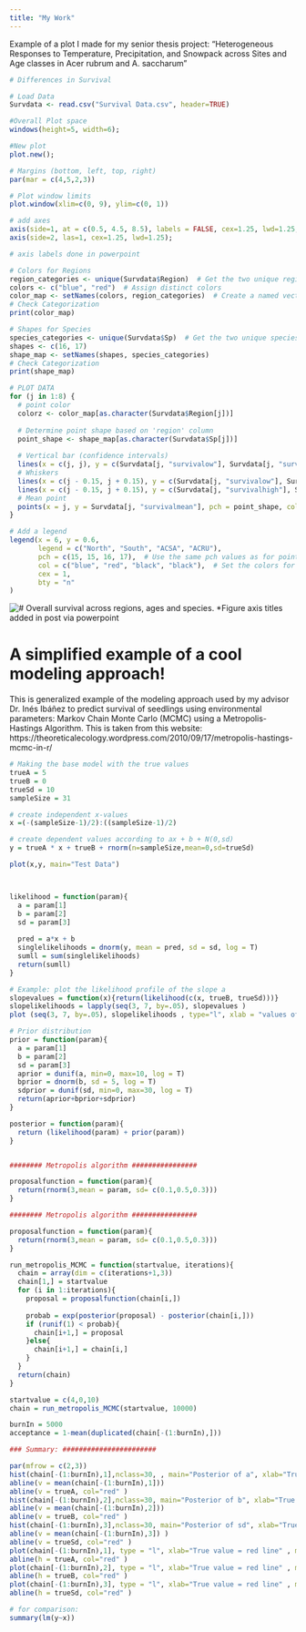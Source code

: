 ```yaml
---
title: "My Work"
---
```


Example of a plot I made for my senior thesis project: "Heterogeneous Responses to Temperature, Precipitation, and Snowpack across Sites and Age classes in Acer rubrum and A. saccharum"

```r
# Differences in Survival

# Load Data
Survdata <- read.csv("Survival Data.csv", header=TRUE)

#Overall Plot space
windows(height=5, width=6); 

#New plot
plot.new(); 

# Margins (bottom, left, top, right)
par(mar = c(4,5,2,3))

# Plot window limits
plot.window(xlim=c(0, 9), ylim=c(0, 1))

# add axes
axis(side=1, at = c(0.5, 4.5, 8.5), labels = FALSE, cex=1.25, lwd=1.25, xlim=c(0.5, 8.5));
axis(side=2, las=1, cex=1.25, lwd=1.25); 

# axis labels done in powerpoint

# Colors for Regions
region_categories <- unique(Survdata$Region)  # Get the two unique region values
colors <- c("blue", "red")  # Assign distinct colors
color_map <- setNames(colors, region_categories)  # Create a named vector for mapping
# Check Categorization
print(color_map)

# Shapes for Species
species_categories <- unique(Survdata$Sp)  # Get the two unique species values
shapes <- c(16, 17)
shape_map <- setNames(shapes, species_categories)
# Check Categorization
print(shape_map)

# PLOT DATA
for (j in 1:8) {
  # point color
  colorz <- color_map[as.character(Survdata$Region[j])]
  
  # Determine point shape based on 'region' column
  point_shape <- shape_map[as.character(Survdata$Sp[j])]
  
  # Vertical bar (confidence intervals)
  lines(x = c(j, j), y = c(Survdata[j, "survivalow"], Survdata[j, "survivalhigh"]))
  # Whiskers
  lines(x = c(j - 0.15, j + 0.15), y = c(Survdata[j, "survivalow"], Survdata[j, "survivalow"]))
  lines(x = c(j - 0.15, j + 0.15), y = c(Survdata[j, "survivalhigh"], Survdata[j, "survivalhigh"]))
  # Mean point
  points(x = j, y = Survdata[j, "survivalmean"], pch = point_shape, col = colorz, cex = 1.4)
}

# Add a legend
legend(x = 6, y = 0.6, 
       legend = c("North", "South", "ACSA", "ACRU"),
       pch = c(15, 15, 16, 17),  # Use the same pch values as for points
       col = c("blue", "red", "black", "black"),  # Set the colors for the points
       cex = 1,
       bty = "n"
)

```

![# Overall survival across regions, ages and species.](pics\Overall_surv_final.png)
*Figure axis titles added in post via powerpoint

# A simplified example of a cool modeling approach!
This is generalized example of the modeling approach used by my advisor Dr. Inés Ibáñez to predict survival of seedlings using environmental parameters: Markov Chain Monte Carlo (MCMC) using a Metropolis-Hastings Algorithm. This is taken from this website: https://theoreticalecology.wordpress.com/2010/09/17/metropolis-hastings-mcmc-in-r/

```r
# Making the base model with the true values
trueA = 5
trueB = 0
trueSd = 10
sampleSize = 31

# create independent x-values
x =(-(sampleSize-1)/2):((sampleSize-1)/2)

# create dependent values according to ax + b + N(0,sd)
y = trueA * x + trueB + rnorm(n=sampleSize,mean=0,sd=trueSd)

plot(x,y, main="Test Data")



likelihood = function(param){
  a = param[1]
  b = param[2]
  sd = param[3]
  
  pred = a*x + b
  singlelikelihoods = dnorm(y, mean = pred, sd = sd, log = T)
  sumll = sum(singlelikelihoods)
  return(sumll)
}

# Example: plot the likelihood profile of the slope a
slopevalues = function(x){return(likelihood(c(x, trueB, trueSd)))}
slopelikelihoods = lapply(seq(3, 7, by=.05), slopevalues )
plot (seq(3, 7, by=.05), slopelikelihoods , type="l", xlab = "values of slope parameter a", ylab = "Log likelihood")

# Prior distribution
prior = function(param){
  a = param[1]
  b = param[2]
  sd = param[3]
  aprior = dunif(a, min=0, max=10, log = T)
  bprior = dnorm(b, sd = 5, log = T)
  sdprior = dunif(sd, min=0, max=30, log = T)
  return(aprior+bprior+sdprior)
}

posterior = function(param){
  return (likelihood(param) + prior(param))
}


######## Metropolis algorithm ################

proposalfunction = function(param){
  return(rnorm(3,mean = param, sd= c(0.1,0.5,0.3)))
}

######## Metropolis algorithm ################

proposalfunction = function(param){
  return(rnorm(3,mean = param, sd= c(0.1,0.5,0.3)))
}

run_metropolis_MCMC = function(startvalue, iterations){
  chain = array(dim = c(iterations+1,3))
  chain[1,] = startvalue
  for (i in 1:iterations){
    proposal = proposalfunction(chain[i,])
    
    probab = exp(posterior(proposal) - posterior(chain[i,]))
    if (runif(1) < probab){
      chain[i+1,] = proposal
    }else{
      chain[i+1,] = chain[i,]
    }
  }
  return(chain)
}

startvalue = c(4,0,10)
chain = run_metropolis_MCMC(startvalue, 10000)

burnIn = 5000
acceptance = 1-mean(duplicated(chain[-(1:burnIn),]))

### Summary: #######################

par(mfrow = c(2,3))
hist(chain[-(1:burnIn),1],nclass=30, , main="Posterior of a", xlab="True value = red line" )
abline(v = mean(chain[-(1:burnIn),1]))
abline(v = trueA, col="red" )
hist(chain[-(1:burnIn),2],nclass=30, main="Posterior of b", xlab="True value = red line")
abline(v = mean(chain[-(1:burnIn),2]))
abline(v = trueB, col="red" )
hist(chain[-(1:burnIn),3],nclass=30, main="Posterior of sd", xlab="True value = red line")
abline(v = mean(chain[-(1:burnIn),3]) )
abline(v = trueSd, col="red" )
plot(chain[-(1:burnIn),1], type = "l", xlab="True value = red line" , main = "Chain values of a", )
abline(h = trueA, col="red" )
plot(chain[-(1:burnIn),2], type = "l", xlab="True value = red line" , main = "Chain values of b", )
abline(h = trueB, col="red" )
plot(chain[-(1:burnIn),3], type = "l", xlab="True value = red line" , main = "Chain values of sd", )
abline(h = trueSd, col="red" )

# for comparison:
summary(lm(y~x))
```



